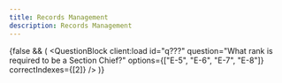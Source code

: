 ```yaml
---
title: Records Management
description: Records Management
---
```



{false && (
  <QuestionBlock
    client:load
    id="q???"
    question="What rank is required to be a Section Chief?"
    options={["E-5", "E-6", "E-7", "E-8"]}
    correctIndexes={[2]}
  />
)}

<div className="space-y-1 max-w-none">
  <QuestionBlock
    client:load
    id="q1"
    question="Ensuring proper collection, preservation, and safeguarding of federal records is the responsibility of _____."
    options={["Unit Commanders", "Unit Records Managers", "Base Records Managers", "All Department of the Air Force Personnel (military, civilians, contractors)"]}
    correctIndexes={[3]}
  />
<br />
  <QuestionBlock
    client:load
    id="q2"
    question="Which statement is NOT true as it pertains to maintaining an effective records management program?"
    options={["It's used to preserve our nation's history.", "It assists with mission planning and operations", "It allows for informed decision making at all levels within the chain.", "Individuals cannot be held liable for records not properly maintained/disposed of."]}
    correctIndexes={[3]}
  />
<br />
  <QuestionBlock
    client:load
    id="q3"
    question="Which of the following documents are considered a record?"
    options={["Routing Slip", "Air Force Times", "CMSAF Post on Twitter", "Signed Appointment Letter", "Selfie with the First Sergeant", "AF Achievement Medal with Order Number"]}
    correctIndexes={[2,3,5]}
  />
<br />
  <QuestionBlock
    client:load
    id="q???"
    question="What rank is required to be a Section Chief?"
    options={["E-5", "E-6", "E-7", "E-8"]}
    correctIndexes={[2]}
  />

</div>